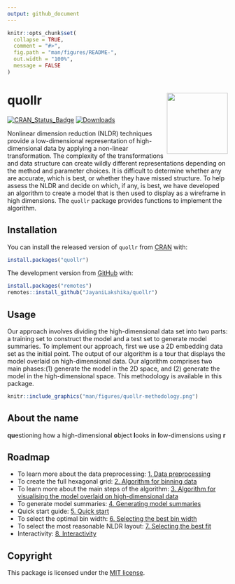 ```yaml
---
output: github_document
---
```


<!-- README.md is generated from README.Rmd. Please edit that file -->

```r
knitr::opts_chunk$set(
  collapse = TRUE,
  comment = "#>",
  fig.path = "man/figures/README-",
  out.width = "100%",
  message = FALSE
)
```

# quollr <img src="man/figures/logo.png" align="right" height="139" alt="" />

[![CRAN\_Status\_Badge](http://www.r-pkg.org/badges/version/quollr)](https://CRAN.R-project.org/package=quollr)
[![Downloads](http://cranlogs.r-pkg.org/badges/quollr)](https://cran.r-project.org/package=quollr)

Nonlinear dimension reduction (NLDR) techniques provide a low-dimensional representation of high-dimensional data by applying a non-linear transformation. The complexity of the transformations and data structure can create wildly different representations depending on the method and parameter choices. It is difficult to determine whether any are accurate, which is best, or whether they have missed structure. To help assess the NLDR and decide on which, if any, is best, we have developed an algorithm to create a model that is then used to display as a wireframe in high dimensions. The `quollr` package provides functions to implement the algorithm.

<!--For a thorough background and discussion on this work, please read our paper [link to the paper].
-->

## Installation

You can install the released version of `quollr` from [CRAN](https://CRAN.R-project.org) with:

``` r
install.packages("quollr") 
```

The development version from [GitHub](https://github.com/) with:

``` r
install.packages("remotes")
remotes::install_github("JayaniLakshika/quollr")
```

## Usage

Our approach involves dividing the high-dimensional data set into two parts: a training set to construct the model and a test set to generate model summaries. To implement our approach, first we use a 2D embedding data set as the initial point. The output of our algorithm is a tour that displays the model overlaid on high-dimensional data. Our algorithm comprises two main phases:(1) generate the model in the 2D space, and (2) generate the model in the high-dimensional space. This methodology is available in this package.

```r
knitr::include_graphics("man/figures/quollr-methodology.png")
```

## About the name

**qu**estioning how a high-dimensional **o**bject **l**ooks in **l**ow-dimensions using **r** 

## Roadmap

  * To learn more about the data preprocessing: [1. Data preprocessing](https://jayanilakshika.github.io/quollr/articles/quollr1dataprocessing.html)
  * To create the full hexagonal grid: [2. Algorithm for binning data](https://jayanilakshika.github.io/quollr/articles/quollr2hexbin.html)
  * To learn more about the main steps of the algorithm: [3. Algorithm for visualising the model overlaid on high-dimensional data](https://jayanilakshika.github.io/quollr/articles/quollr3algo.html)
  * To generate model summaries: [4. Generating model summaries](https://jayanilakshika.github.io/quollr/articles/quollr4summary.html)
  * Quick start guide: [5. Quick start](https://jayanilakshika.github.io/quollr/articles/quollr5quickstart.html)
  * To select the optimal bin width: [6. Selecting the best bin width](https://jayanilakshika.github.io/quollr/articles/quollr6bestbinwidth.html)
  * To select the most reasonable NLDR layout: [7. Selecting the best fit](https://jayanilakshika.github.io/quollr/articles/quollr7bestfit.html)
  * Interactivity: [8. Interactivity](https://jayanilakshika.github.io/quollr/articles/quollr8interactivity.html)

## Copyright

This package is licensed under the [MIT license](https://github.com/JayaniLakshika/quollr/tree/main?tab=MIT-2-ov-file). 

